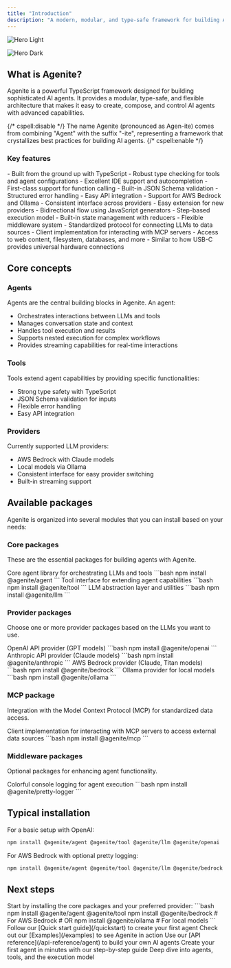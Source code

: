```yaml
---
title: "Introduction"
description: "A modern, modular, and type-safe framework for building AI agents using typescript"
---
```


<img
  className="block dark:hidden"
  src="/images/hero-light.png"
  alt="Hero Light"
/>

<img
  className="hidden dark:block"
  src="/images/hero-dark.png"
  alt="Hero Dark"
/>

## What is Agenite?

Agenite is a powerful TypeScript framework designed for building sophisticated AI agents. It provides a modular, type-safe, and flexible architecture that makes it easy to create, compose, and control AI agents with advanced capabilities.

<Note>
{/* cspell:disable */}
The name Agenite (pronounced as Agen-ite) comes from combining "Agent" with the suffix "-ite", representing a framework that crystallizes best practices for building AI agents.
{/* cspell:enable */}
</Note>

### Key features

<AccordionGroup>
  <Accordion title="Type safety and developer experience" icon="shield-check">
    - Built from the ground up with TypeScript
    - Robust type checking for tools and agent configurations
    - Excellent IDE support and autocompletion
  </Accordion>
  
  <Accordion title="Tool integration" icon="wrench">
    - First-class support for function calling
    - Built-in JSON Schema validation
    - Structured error handling
    - Easy API integration
  </Accordion>
  
  <Accordion title="Provider agnostic" icon="plug">
    - Support for AWS Bedrock and Ollama
    - Consistent interface across providers
    - Easy extension for new providers
  </Accordion>
  
  <Accordion title="Advanced architecture" icon="cube">
    - Bidirectional flow using JavaScript generators
    - Step-based execution model
    - Built-in state management with reducers
    - Flexible middleware system
  </Accordion>

  <Accordion title="Model context protocol (MCP)" icon="brain">
    - Standardized protocol for connecting LLMs to data sources
    - Client implementation for interacting with MCP servers
    - Access to web content, filesystem, databases, and more
    - Similar to how USB-C provides universal hardware connections
  </Accordion>
</AccordionGroup>

## Core concepts

### Agents

Agents are the central building blocks in Agenite. An agent:
- Orchestrates interactions between LLMs and tools
- Manages conversation state and context
- Handles tool execution and results
- Supports nested execution for complex workflows
- Provides streaming capabilities for real-time interactions

### Tools

Tools extend agent capabilities by providing specific functionalities:
- Strong type safety with TypeScript
- JSON Schema validation for inputs
- Flexible error handling
- Easy API integration

### Providers

Currently supported LLM providers:
- AWS Bedrock with Claude models
- Local models via Ollama
- Consistent interface for easy provider switching
- Built-in streaming support

## Available packages

Agenite is organized into several modules that you can install based on your needs:

### Core packages

These are the essential packages for building agents with Agenite.

<CardGroup cols={3}>
  <Card title="@agenite/agent">
    Core agent library for orchestrating LLMs and tools
    ```bash
    npm install @agenite/agent
    ```
  </Card>
  <Card title="@agenite/tool">
    Tool interface for extending agent capabilities
    ```bash
    npm install @agenite/tool
    ```
  </Card>
  <Card title="@agenite/llm">
    LLM abstraction layer and utilities
    ```bash
    npm install @agenite/llm
    ```
  </Card>
</CardGroup>

### Provider packages

Choose one or more provider packages based on the LLMs you want to use.

<CardGroup cols={2}>
  <Card title="@agenite/openai">
    OpenAI API provider (GPT models)
    ```bash
    npm install @agenite/openai
    ```
  </Card>
  <Card title="@agenite/anthropic">
    Anthropic API provider (Claude models)
    ```bash
    npm install @agenite/anthropic
    ```
  </Card>
  <Card title="@agenite/bedrock">
    AWS Bedrock provider (Claude, Titan models)
    ```bash
    npm install @agenite/bedrock
    ```
  </Card>
  <Card title="@agenite/ollama">
    Ollama provider for local models
    ```bash
    npm install @agenite/ollama
    ```
  </Card>
</CardGroup>

### MCP package

Integration with the Model Context Protocol (MCP) for standardized data access.

<CardGroup cols={1}>
  <Card title="@agenite/mcp">
    Client implementation for interacting with MCP servers to access external data sources
    ```bash
    npm install @agenite/mcp
    ```
  </Card>
</CardGroup>

### Middleware packages

Optional packages for enhancing agent functionality.

<CardGroup cols={1}>
  <Card title="@agenite/pretty-logger" href="/packages/pretty-logger">
    Colorful console logging for agent execution
    ```bash
    npm install @agenite/pretty-logger
    ```
  </Card>
</CardGroup>

## Typical installation

For a basic setup with OpenAI:

```bash
npm install @agenite/agent @agenite/tool @agenite/llm @agenite/openai
```

For AWS Bedrock with optional pretty logging:

```bash
npm install @agenite/agent @agenite/tool @agenite/llm @agenite/bedrock @agenite/pretty-logger
```

## Next steps

<Steps>
  <Step title="Install Agenite">
    Start by installing the core packages and your preferred provider:
    ```bash
    npm install @agenite/agent @agenite/tool
    npm install @agenite/bedrock # For AWS Bedrock
    # OR
    npm install @agenite/ollama  # For local models
    ```
  </Step>
  <Step title="Learn the basics">
    Follow our [Quick start guide](/quickstart) to create your first agent
  </Step>
  <Step title="Explore examples">
    Check out our [Examples](/examples) to see Agenite in action
  </Step>
  <Step title="Build something amazing">
    Use our [API reference](/api-reference/agent) to build your own AI agents
  </Step>
</Steps>

<CardGroup cols={2}>
  <Card title="Quick start guide" icon="rocket" href="/quickstart">
    Create your first agent in minutes with our step-by-step guide
  </Card>
  <Card title="Core concepts" icon="book" href="/core-concepts/overview">
    Deep dive into agents, tools, and the execution model
  </Card>
</CardGroup>


